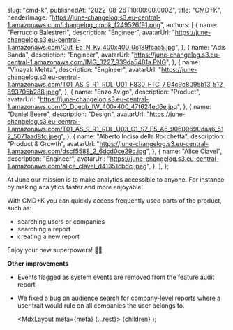 
  slug: "cmd-k",
  publishedAt: "2022-08-26T10:00:00.000Z",
  title: "CMD+K",
  headerImage:
    "https://june-changelog.s3.eu-central-1.amazonaws.com/changelog_cmdk_f249526f91.png",
  authors: [
    {
      name: "Ferruccio Balestreri",
      description: "Engineer",
      avatarUrl:
        "https://june-changelog.s3.eu-central-1.amazonaws.com/Gut_Ec_N_Ky_400x400_0c189fcaa5.jpg",
    },
    {
      name: "Adis Banda",
      description: "Engineer",
      avatarUrl:
        "https://june-changelog.s3.eu-central-1.amazonaws.com/IMG_3227_939da5481a.PNG",
    },
    {
      name: "Vinayak Mehta",
      description: "Engineer",
      avatarUrl:
        "https://june-changelog.s3.eu-central-1.amazonaws.com/T01_AS_9_R1_RDL_U01_F830_FTC_7_94c9c8095b13_512_893705b288.jpeg",
    },
    {
      name: "Enzo Avigo",
      description: "Product",
      avatarUrl:
        "https://june-changelog.s3.eu-central-1.amazonaws.com/O_Doeqb_IW_400x400_47f624ed6e.jpg",
    },
    {
      name: "Daniel Beere",
      description: "Design",
      avatarUrl:
        "https://june-changelog.s3.eu-central-1.amazonaws.com/T01_AS_9_R1_RDL_U03_C1_S7_F5_A5_90609690daa6_512_5071aad8fc.jpeg",
    },
    {
      name: "Alberto Incisa della Rocchetta",
      description: "Product & Growth",
      avatarUrl:
        "https://june-changelog.s3.eu-central-1.amazonaws.com/dscf5588_2_6dcd0ce29c.jpg",
    },
    {
      name: "Alice Clavel",
      description: "Engineer",
      avatarUrl:
        "https://june-changelog.s3.eu-central-1.amazonaws.com/alice_clavel_d41351cbdc.jpeg",
    },
  ],
};

At June our mission is to make analytics accessible to anyone. For instance by making analytics faster and more enjoyable!

With CMD+K you can quickly access frequently used parts of the product, such as:

- searching users or companies
- searching a report
- creating a new report

Enjoy your new superpowers! 🦸‍♀️

**Other improvements**

- Events flagged as system events are removed from the feature audit report
- We fixed a bug on audience search for company-level reports where a user trait would rule on all companies the user belongs to.

  <MdxLayout meta={meta} {...rest}>
    {children}
  </MdxLayout>
);
